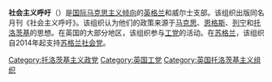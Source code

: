 '''社会主义呼吁'''（{{lang-en|Socialist Appeal}}）是[[国际马克思主义倾向|国际马克思主义倾向]]的[[英格兰|英格兰]]和威尔士支部。该组织出版同名月刊《社会主义呼吁》。该组织认为他们的政策来源于[[马克思|马克思]]、[[恩格斯|恩格斯]]、[[列宁|列宁]]和[[托洛茨基|托洛茨基]]的思想。在英国的大部分地区，该组织参与[[工党_(英国)|工党]]的活动。在[[苏格兰|苏格兰]]，该组织自2014年起支持[[苏格兰社会党|苏格兰社会党]]。

[[Category:托洛茨基主义政党|Category:托洛茨基主义政党]]
[[Category:英国工党|Category:英国工党]]
[[Category:英国托洛茨基主义组织|Category:英国托洛茨基主义组织]]